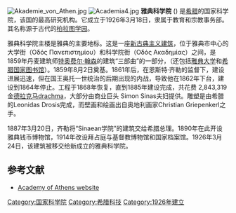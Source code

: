 [[File:Akademie_von_Athen.jpg|right]]
[[Image:Academia4.jpg|thumb]]
'''雅典科学院''' ({{lang-el|'''Ακαδημία Αθηνών'''}}) 是[[希腊|希腊]]的国家科学院，该国的最高研究机构。它成立于1926年3月18日，隶属于教育和宗教事务部。其名称源于古代的[[柏拉图学园|柏拉图学园]]。

雅典科学院主楼是雅典的主要地标。这是一座[[新古典主义建筑|新古典主义建筑]]，位于雅典市中心的大学街（Οδός Πανεπιστημίου）和科学院街（Οδός Ακαδημίας）之间，是1859年丹麦建筑师[[特奥费尔·翰森|特奥费尔·翰森]]的建筑“三部曲”的一部分，（还包括[[雅典大学|雅典大学]]和[[希腊国家图书馆|希腊国家图书馆]]）。1859年8月2日奠基。1861年后，在恩斯特·齐勒的监督下，建设进展迅速，但在国王奥托一世统治的后期出现的内战，导致他在1862年下台，建设到1864年停止。工程于1868年恢复，直到1885年建设完成，共花费 2,843,319 金[[德拉克马|德拉克马]]drachma，大部分由商业巨头 Simon Sinas夫妇提供。雕塑是由希腊的Leonidas Drosis完成，而壁画和绘画出自奥地利画家Christian Griepenkerl之手。 

1887年3月20日，齐勒将“Sinaean学院”的建筑交给希腊总理。1890年在此开设雅典钱币博物馆，1914年改设拜占庭与基督教博物馆和国家档案馆。1926年3月24日，该建筑被移交给新成立的雅典科学院。

== 参考文献 ==
{{Commons category|Academy of Athens}}
* [http://www.academyofathens.gr/ Academy of Athens website] {{Wayback|url=http://www.academyofathens.gr/ |date=20100421072705 }}

{{雅典地标}}
{{國際科學理事會}}
{{coord|37|58|48|N|23|44|03|E|display=title|region:GR_type:landmark}}

[[Category:国家科学院|Category:国家科学院]]
[[Category:希腊科技|Category:希腊科技]]
[[Category:1926年建立|Category:1926年建立]]